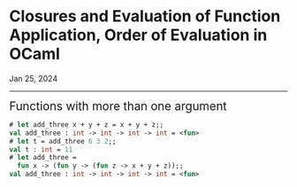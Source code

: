 <h1 class=post >Closures and Evaluation of Function Application, Order of Evaluation in OCaml</h1>
<span class='meta'>Jan 25, 2024</span>
<hr/>


<span style="font-size: 1.5em;"> Functions with more than one argument </span>

```ocaml
# let add_three x + y + z = x + y + z;;
val add_three : int -> int -> int -> int = <fun> 
# let t = add_three 6 3 2;;
val t : int = 11
# let add_three = 
  fun x -> (fun y -> (fun z -> x + y + z));;
val add_three : int -> int -> int -> int = <fun> 
```
